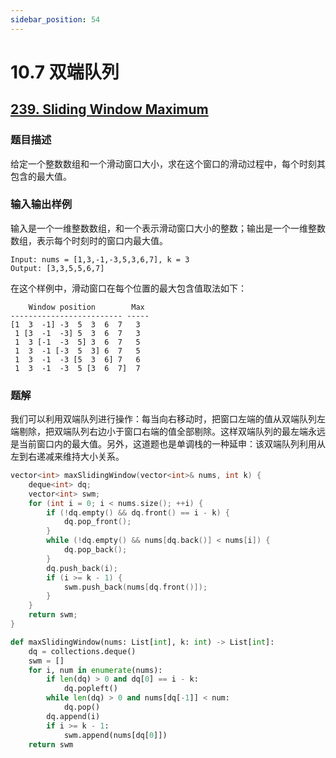 ```yaml
---
sidebar_position: 54
---
```


# 10.7 双端队列

## [239. Sliding Window Maximum](https://leetcode.com/problems/sliding-window-maximum/)

### 题目描述

给定一个整数数组和一个滑动窗口大小，求在这个窗口的滑动过程中，每个时刻其包含的最大值。

### 输入输出样例

输入是一个一维整数数组，和一个表示滑动窗口大小的整数；输出是一个一维整数数组，表示每个时刻时的窗口内最大值。

```
Input: nums = [1,3,-1,-3,5,3,6,7], k = 3
Output: [3,3,5,5,6,7]
```

在这个样例中，滑动窗口在每个位置的最大包含值取法如下：

```
    Window position        Max
------------------------- -----
[1  3  -1] -3  5  3  6  7   3
 1 [3  -1  -3] 5  3  6  7   3
 1  3 [-1  -3  5] 3  6  7   5
 1  3  -1 [-3  5  3] 6  7   5
 1  3  -1  -3 [5  3  6] 7   6
 1  3  -1  -3  5 [3  6  7]  7
```

### 题解

我们可以利用双端队列进行操作：每当向右移动时，把窗口左端的值从双端队列左端剔除，把双端队列右边小于窗口右端的值全部剔除。这样双端队列的最左端永远是当前窗口内的最大值。另外，这道题也是单调栈的一种延申：该双端队列利用从左到右递减来维持大小关系。

<Tabs>
<TabItem value="cpp" label="C++">

```cpp
vector<int> maxSlidingWindow(vector<int>& nums, int k) {
    deque<int> dq;
    vector<int> swm;
    for (int i = 0; i < nums.size(); ++i) {
        if (!dq.empty() && dq.front() == i - k) {
            dq.pop_front();
        }
        while (!dq.empty() && nums[dq.back()] < nums[i]) {
            dq.pop_back();
        }
        dq.push_back(i);
        if (i >= k - 1) {
            swm.push_back(nums[dq.front()]);
        }
    }
    return swm;
}
```

</TabItem>
<TabItem value="py" label="Python">

```py
def maxSlidingWindow(nums: List[int], k: int) -> List[int]:
    dq = collections.deque()
    swm = []
    for i, num in enumerate(nums):
        if len(dq) > 0 and dq[0] == i - k:
            dq.popleft()
        while len(dq) > 0 and nums[dq[-1]] < num:
            dq.pop()
        dq.append(i)
        if i >= k - 1:
            swm.append(nums[dq[0]])
    return swm
```

</TabItem>

</Tabs>